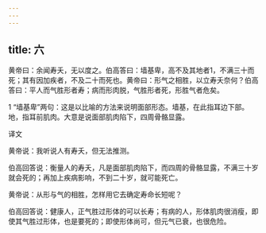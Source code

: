 ```yaml
---
---
---
```

title: 六
---




黄帝曰：余闻寿夭，无以度之。伯高答曰：墙基卑，高不及其地者1，不满三十而死；其有因加疾者，不及二十而死也。黄帝曰：形气之相胜，以立寿夭奈何？伯高答曰：平人而气胜形者寿；病而形肉脱，气胜形者死，形胜气者危矣。

1 “墙基卑”两句：这是以比喻的方法来说明面部形态。墙基，在此指耳边下部。地，指耳前肌肉。大意是说面部肌肉陷下，四周骨骼显露。

译文

黄帝说：我听说人有寿夭，但无法推测。

伯高回答说：衡量人的寿夭，凡是面部肌肉陷下，而四周的骨骼显露，不满三十岁就会死的；再加上疾病影响，不到二十岁，就可能死亡。

黄帝说：从形与气的相胜，怎样用它去确定寿命长短呢？

伯高回答说：健康人，正气胜过形体的可以长寿；有病的人，形体肌肉很消瘦，即使其气胜过形体，也是要死的；即使形体尚可，但元气已衰，也很危险。